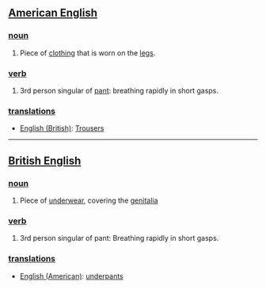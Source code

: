 ==[[American English]]==

===[[noun]]===
#Piece of [[clothing]] that is worn on the [[legs]].

===[[verb]]===
#3rd person singular of [[pant]]: breathing rapidly in short gasps.

===[[translations]]===
*[[English (British)]]: [[Trousers]]

----

==[[British English]]==

===[[noun]]===
#Piece of [[underwear]], covering the [[genitalia]]

===[[verb]]===
#3rd person singular of pant: Breathing rapidly in short gasps.

===[[translations]]===
*[[English (American)]]: [[underpants]]